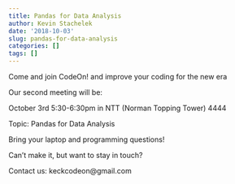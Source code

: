 ```yaml
---
title: Pandas for Data Analysis
author: Kevin Stachelek
date: '2018-10-03'
slug: pandas-for-data-analysis
categories: []
tags: []
---
```



Come and join CodeOn! and improve your coding for the new era

Our second meeting will be: 

October 3rd 5:30-6:30pm in NTT (Norman Topping Tower) 4444

Topic: Pandas for Data Analysis

Bring your laptop and programming questions!

Can't make it, but want to stay in touch?

Contact us: keckcodeon@gmail.com


